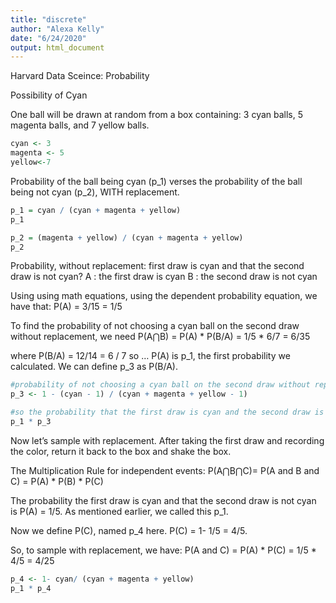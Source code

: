 ```yaml
---
title: "discrete"
author: "Alexa Kelly"
date: "6/24/2020"
output: html_document
---
```


Harvard Data Sceince: Probability


Possibility of Cyan

One ball will be drawn at random from a box containing: 3 cyan balls, 5 magenta balls, and 7 yellow balls.
```r
cyan <- 3
magenta <- 5
yellow<-7
```


Probability of the ball being cyan (p_1) verses the probability of the ball being not cyan (p_2), WITH replacement.
```r
p_1 = cyan / (cyan + magenta + yellow)
p_1

p_2 = (magenta + yellow) / (cyan + magenta + yellow)
p_2
```


Probability, without replacement: first draw is cyan and that the second draw is not cyan?
A : the first draw is cyan
B : the second draw is not cyan

Using using math equations, using the dependent probability equation, we have that:
P(A) = 3/15 = 1/5 

To find the probability of not choosing a cyan ball on the second draw without replacement, we need P(A⋂B) =  P(A) * P(B/A) = 1/5 * 6/7 = 6/35

where P(B/A) = 12/14 = 6 / 7 so ... 
P(A) is p_1, the first probability we calculated. We can define p_3 as P(B/A).


```r
#probability of not choosing a cyan ball on the second draw without replacement.
p_3 <- 1 - (cyan - 1) / (cyan + magenta + yellow - 1) 

#so the probability that the first draw is cyan and the second draw is not cyan:
p_1 * p_3
```


Now let's sample with replacement. After taking the first draw and recording the color, return it back to the box and shake the box. 

The Multiplication Rule for independent events:
P(A⋂B⋂C)= P(A and B and C) = P(A) * P(B) * P(C)

The probability the first draw is cyan and that the second draw is not cyan is P(A) = 1/5. As mentioned earlier, we called this p_1.

Now we define P(C), named p_4 here. 
P(C) = 1- 1/5 = 4/5.

So, to sample with replacement, we have:  P(A and C) = P(A) * P(C) = 1/5 * 4/5 = 4/25

```r
p_4 <- 1- cyan/ (cyan + magenta + yellow) 
p_1 * p_4 
```
